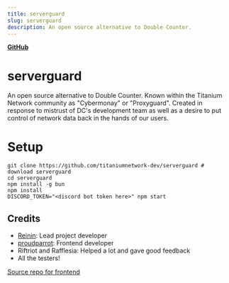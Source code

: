 ```yaml
---
title: serverguard
slug: serverguard
description: An open source alternative to Double Counter. 
---
```


[**GitHub**](https://github.com/titaniumnetwork-dev/serverguard)

# serverguard

An open source alternative to Double Counter. Known within the Titanium Network community as "Cybermonay" or "Proxyguard".
Created in response to mistrust of DC's development team as well as a desire to put control of network data back in the hands of our users.

# Setup
```shell
git clone https://github.com/titaniumnetwork-dev/serverguard # download serverguard
cd serverguard
npm install -g bun
npm install
DISCORD_TOKEN="<discord bot token here>" npm start
```

## Credits

- [Reinin](https://reinin.dev): Lead project developer
- [proudparrot](https://github.com/proudparrot2): Frontend developer
- Riftriot and Rafflesia: Helped a lot and gave good feedback
- All the testers!

[Source repo for frontend](https://github.com/proudparrot2/proxyguard)

